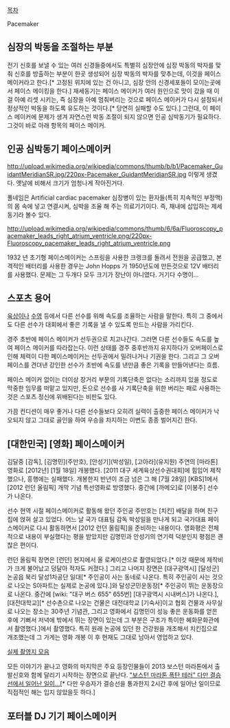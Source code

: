 [[목차]]

Pacemaker

== 심장의 박동을 조절하는 부분 ==
전기 신호를 보낼 수 있는 여러 신경들중에서도 특별히 심장안에 심장 박동의 박자를 맞춰 신호를 방출하는 부분이 한곳 생성되어 심장 박동의 박자를 맞추는데, 이것을 페이스 메이커라고 한다.[* 고정된 위치에 있는 건 아니고, 심장 안의 신경세포들이 모이는곳에서 페이스 메이킹을 한다.] 재세동기는 페이스 메이커가 여러 원인으로 맛이 갔을 때 이걸 아예 리셋 시키는, 즉 심장을 아예 멈춰버리는 것으로 페이스 메이커가 다시 설정되서 정상적인 박동을 하도록 유도하는 것이다.[* 당연히 실패할 수도 있다.] 그런대, 이 페이스 메이커에 문제가 생겨 자연스런 박동 조절이 되지 않으면 인공 심박동기가 필요하다. 그것이 바로 아래 항목의 페이스 메이커.

== 인공 심박동기 페이스메이커 ==
http://upload.wikimedia.org/wikipedia/commons/thumb/b/b1/Pacemaker_GuidantMeridianSR.jpg/220px-Pacemaker_GuidantMeridianSR.jpg
이렇게 생겼다. 옛날에 비해서 크기가 엄청나게 작아진거다.

풀네임은 Artificial cardiac pacemaker
심장병이 있는 환자들(특히 지속적인 부정맥)의 몸 속에 넣고 연결시켜, 심박을 조율 해 주는 의료기기이다. 즉, 채내에 삽입하는 제세동기라 볼수 있다.

http://upload.wikimedia.org/wikipedia/commons/thumb/6/6a/Fluoroscopy_pacemaker_leads_right_atrium_ventricle.png/220px-Fluoroscopy_pacemaker_leads_right_atrium_ventricle.png

1932 년 초기형 페이스메이커는 스프링을 사용한 크랭크를 돌려서 전원을 공급했고, 본격적인 배터리를 사용한 경우는 John Hopps 가 1950년도에 만든것으로 12V 배터리를 사용했다. 문제는 그 두개다 모두 크기가 장난이 아니였다. 거기다 수명이...
  
== 스포츠 용어 ==
[[육상]]이나 [[수영]] 등에서 다른 선수를 위해 속도를 조율하는 사람을 말한다. 특히 그 중에서도 다른 선수가 대회에서 좋은 기록을 낼 수 있도록 만드는 사람을 가리킨다.

경주 초반에 페이스 메이커가 선두권으로 치고나간다. 그러면 다른 선수들도 속도를 높여 페이스 메이커를 따라잡는다. 이런 상태를 경주 중후반까지 유지하다가 오버페이스로 인해 체력이 다한 페이스메이커는 선두권에서 밀려나거나 기권을 한다. 그리고 그 오버페이스를 견뎌낸 강인한 선수가 초반에 속도를 낸만큼 좋은 기록을 만들어낸다는 흐름.

페이스 메이커 없이는 더이상 장거리 부문의 기록단축은 없다는 소리까지 있을 정도로 막중한 임무를 떠맡고 있지만, 돈으로 선수를 사 기록단축을 위한 버리는 패로 사용하는 것은 스포츠 정신에 위배된다는 비판도 있다. 

가끔 컨디션이 매우 좋거나 다른 선수들보다 오히려 실력이 출중한 페이스 메이커가 낙오되지 않고 그대로 골인을 하여 우승을 차지하는 이변도 종종 벌어지긴 한다.

== [대한민국] [영화] 페이스메이커 ==
김달중 [감독], [김명민](주만호), [안성기](박성일), [고아라](유지원) 주연의 [마라톤] 영화로 [2012년] [1월 18일] 개봉했다. [2011 대구 세계육상선수권대회]에 힘입어 제작했으나, 흥행에는 실패했다. 개봉한지 반년이 조금 넘은 그 해 [7월 28일] [KBS]1에서 [2012 런던 올림픽] 개막 기념 특선영화로 방영했다. 중간에 [까메오]로 [이봉주] 선수가 나온다.

선수 현역 시절 페이스메이커로 활동해 왔던 주인공 주만호는 [치킨] 배달을 하며 친구 집에 얹혀 살고 있었다. 어느 날 국가 대표팀 감독 박성일을 만나게 되고 국가대표 페이스메이커로 다시 활동하면서 [2012 런던 올림픽]을 준비하는 내용이다. 영화평은 전체적으로 내용이 부실했다는 평을 받았지만 김명민과 안성기의 연기력 덕분인지 평점은 괜찮은 편이다.

런던 올림픽 장면은 [런던] 현지에서 올 로케이션으로 촬영되었다.[* 이것 때문에 제작비가 크게 불어났고 덩달아 적자도 커졌다.] 그리고 나머지 장면은 [대구광역시] [달성군] 논공읍 북리 달성1차공단 일대[* 주인공이 사는 동네로 나온다. 특히 주인공이 사는 것으로 나오는 S아파트는 실제로 논공에 있다.]와 달성군민운동장[* 주인공이 뛰는 운동장으로 나온다. 중간에 [wiki: "대구 버스 655" 655번] [대구광역시 시내버스]가 나온다.], [대전대학교][* 선수촌으로 나오는 건물은 대전대학교 [기숙사]이고 협회 건물과 사무실로 나오는 장소는 30주년 기념관, 그리고 영화에서 김명민이 성능 좋은 운동화를 얻은 후에 기뻐서 저녁에 밖에서 뛰는 장면이 있는데 그 부분은 구조가 특이한 혜화문화관에서 촬영했다.]에서 촬영했다. 특히 원래 논공에 있던 한 건강원을 개조해서 치킨집으로 개조했는데 그 가게는 영화 개봉 이 후 현재도 그대로 남아서 영업하고 있다.

[http://nicebo14.blog.me/120150992339 실제 촬영지 모음] 

모든 이야기가 끝나고 영화의 마지막은 주요 등장인물들이 2013 보스턴 마라톤에서 출발신호와 함께 달리기 시작하는 장면으로 끝난다. [["보스턴 마라톤 폭탄 테러" 다만 결승선에서 일어난 일이...]][* 다만 우승자가 결승선을 통과한지 2시간 후에 일어난 일이므로 직접적인 해는 입지 않았을듯 하다.]

== 포터블 DJ 기기 페이스메이커 ==
